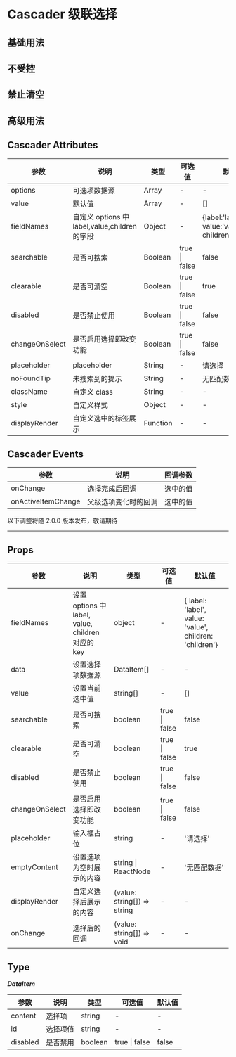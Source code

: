 # Cascader 级联选择

## 基础用法


<DemoBasic />

## 不受控


<DemoChange />

## 禁止清空


<DemoForbidclear />

## 高级用法


<DemoAdvanced />

## Cascader Attributes

| 参数           | 说明                                          | 类型     | 可选值        | 默认值                                              |
| -------------- | --------------------------------------------- | -------- | ------------- | --------------------------------------------------- |
| options        | 可选项数据源                                  | Array    | -             | -                                                   |
| value          | 默认值                                        | Array    | -             | []                                                  |
| fieldNames     | 自定义 options 中 label,value,children 的字段 | Object   | -             | {label:'label', value:'value', children:'children'} |
| searchable     | 是否可搜索                                    | Boolean  | true \| false | false                                               |
| clearable      | 是否可清空                                    | Boolean  | true \| false | true                                                |
| disabled       | 是否禁止使用                                  | Boolean  | true \| false | false                                               |
| changeOnSelect | 是否启用选择即改变功能                        | Boolean  | true \| false | false                                               |
| placeholder    | placeholder                                   | String   | -             | 请选择                                              |
| noFoundTip     | 未搜索到的提示                                | String   | -             | 无匹配数据                                          |
| className      | 自定义 class                                  | String   | -             | -                                                   |
| style          | 自定义样式                                    | Object   | -             | -                                                   |
| displayRender  | 自定义选中的标签展示                          | Function | -             | -                                                   |

## Cascader Events

| 参数               | 说明                 | 回调参数 |
| ------------------ | -------------------- | -------- |
| onChange           | 选择完成后回调       | 选中的值 |
| onActiveItemChange | 父级选项变化时的回调 | 选中的值 |

<div style={{ position: 'relative' }}>
  <span
    style={{
      position: 'absolute',
      background: '#fff',
      left: '50%',
      transform: ' translate(-50%,-50%)',
      fontSize: '18px',
      padding: 5,
      color: '#f63'
    }}
  >
    以下调整将随 2.0.0 版本发布，敬请期待
  </span>
  <hr style={{ marginTop: 50, marginBottom: 20, border: '0.5px dashed #c8c8c8' }} />
</div>

## Props

| 参数           | 说明                                              | 类型                        | 可选值        | 默认值                                                  |
| -------------- | ------------------------------------------------- | --------------------------- | ------------- | ------------------------------------------------------- |
| fieldNames     | 设置 options 中 label, value, children 对应的 key | object                      | -             | { label: 'label', value: 'value', children: 'children'} |
| data           | 设置选择项数据源                                  | DataItem[]                  | -             | -                                                       |
| value          | 设置当前选中值                                    | string[]                    | -             | []                                                      |
| searchable     | 是否可搜索                                        | boolean                     | true \| false | false                                                   |
| clearable      | 是否可清空                                        | boolean                     | true \| false | true                                                    |
| disabled       | 是否禁止使用                                      | boolean                     | true \| false | false                                                   |
| changeOnSelect | 是否启用选择即改变功能                            | boolean                     | true \| false | false                                                   |
| placeholder    | 输入框占位                                        | string                      | -             | '请选择'                                                |
| emptyContent   | 设置选项为空时展示的内容                          | string \| ReactNode         | -             | '无匹配数据'                                            |
| displayRender  | 自定义选择后展示的内容                            | (value: string[]) => string | -             | -                                                       |
| onChange       | 选择后的回调                                      | (value: string[]) => void   | -             | -                                                       |

## Type

**_DataItem_**

| 参数     | 说明     | 类型    | 可选值        | 默认值 |
| -------- | -------- | ------- | ------------- | ------ |
| content  | 选择项   | string  | -             | -      |
| id       | 选择项值 | string  | -             | -      |
| disabled | 是否禁用 | boolean | true \| false | false  |
